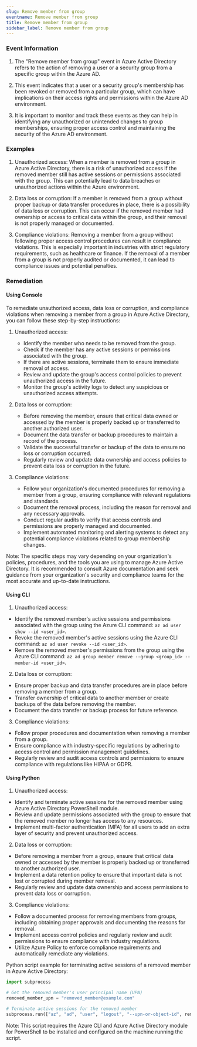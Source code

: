 ```yaml
--- 
slug: Remove member from group
eventname: Remove member from group
title: Remove member from group
sidebar_label: Remove member from group
---
```

                       
### Event Information

1. The "Remove member from group" event in Azure Active Directory refers to the action of removing a user or a security group from a specific group within the Azure AD.

2. This event indicates that a user or a security group's membership has been revoked or removed from a particular group, which can have implications on their access rights and permissions within the Azure AD environment.

3. It is important to monitor and track these events as they can help in identifying any unauthorized or unintended changes to group memberships, ensuring proper access control and maintaining the security of the Azure AD environment.


### Examples

1. Unauthorized access: When a member is removed from a group in Azure Active Directory, there is a risk of unauthorized access if the removed member still has active sessions or permissions associated with the group. This can potentially lead to data breaches or unauthorized actions within the Azure environment.

2. Data loss or corruption: If a member is removed from a group without proper backup or data transfer procedures in place, there is a possibility of data loss or corruption. This can occur if the removed member had ownership or access to critical data within the group, and their removal is not properly managed or documented.

3. Compliance violations: Removing a member from a group without following proper access control procedures can result in compliance violations. This is especially important in industries with strict regulatory requirements, such as healthcare or finance. If the removal of a member from a group is not properly audited or documented, it can lead to compliance issues and potential penalties.

### Remediation

#### Using Console

To remediate unauthorized access, data loss or corruption, and compliance violations when removing a member from a group in Azure Active Directory, you can follow these step-by-step instructions:

1. Unauthorized access:
   - Identify the member who needs to be removed from the group.
   - Check if the member has any active sessions or permissions associated with the group.
   - If there are active sessions, terminate them to ensure immediate removal of access.
   - Review and update the group's access control policies to prevent unauthorized access in the future.
   - Monitor the group's activity logs to detect any suspicious or unauthorized access attempts.

2. Data loss or corruption:
   - Before removing the member, ensure that critical data owned or accessed by the member is properly backed up or transferred to another authorized user.
   - Document the data transfer or backup procedures to maintain a record of the process.
   - Validate the successful transfer or backup of the data to ensure no loss or corruption occurred.
   - Regularly review and update data ownership and access policies to prevent data loss or corruption in the future.

3. Compliance violations:
   - Follow your organization's documented procedures for removing a member from a group, ensuring compliance with relevant regulations and standards.
   - Document the removal process, including the reason for removal and any necessary approvals.
   - Conduct regular audits to verify that access controls and permissions are properly managed and documented.
   - Implement automated monitoring and alerting systems to detect any potential compliance violations related to group membership changes.

Note: The specific steps may vary depending on your organization's policies, procedures, and the tools you are using to manage Azure Active Directory. It is recommended to consult Azure documentation and seek guidance from your organization's security and compliance teams for the most accurate and up-to-date instructions.

#### Using CLI

1. Unauthorized access:
- Identify the removed member's active sessions and permissions associated with the group using the Azure CLI command: `az ad user show --id <user_id>`.
- Revoke the removed member's active sessions using the Azure CLI command: `az ad user revoke --id <user_id>`.
- Remove the removed member's permissions from the group using the Azure CLI command: `az ad group member remove --group <group_id> --member-id <user_id>`.

2. Data loss or corruption:
- Ensure proper backup and data transfer procedures are in place before removing a member from a group.
- Transfer ownership of critical data to another member or create backups of the data before removing the member.
- Document the data transfer or backup process for future reference.

3. Compliance violations:
- Follow proper procedures and documentation when removing a member from a group.
- Ensure compliance with industry-specific regulations by adhering to access control and permission management guidelines.
- Regularly review and audit access controls and permissions to ensure compliance with regulations like HIPAA or GDPR.

#### Using Python

1. Unauthorized access:
- Identify and terminate active sessions for the removed member using Azure Active Directory PowerShell module.
- Review and update permissions associated with the group to ensure that the removed member no longer has access to any resources.
- Implement multi-factor authentication (MFA) for all users to add an extra layer of security and prevent unauthorized access.

2. Data loss or corruption:
- Before removing a member from a group, ensure that critical data owned or accessed by the member is properly backed up or transferred to another authorized user.
- Implement a data retention policy to ensure that important data is not lost or corrupted during member removal.
- Regularly review and update data ownership and access permissions to prevent data loss or corruption.

3. Compliance violations:
- Follow a documented process for removing members from groups, including obtaining proper approvals and documenting the reasons for removal.
- Implement access control policies and regularly review and audit permissions to ensure compliance with industry regulations.
- Utilize Azure Policy to enforce compliance requirements and automatically remediate any violations.

Python script example for terminating active sessions of a removed member in Azure Active Directory:

```python
import subprocess

# Get the removed member's user principal name (UPN)
removed_member_upn = "removed_member@example.com"

# Terminate active sessions for the removed member
subprocess.run(["az", "ad", "user", "logout", "--upn-or-object-id", removed_member_upn])
```

Note: This script requires the Azure CLI and Azure Active Directory module for PowerShell to be installed and configured on the machine running the script.


 